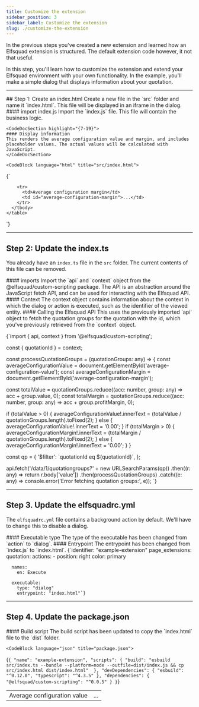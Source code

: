 ```yaml
---
title: Customize the extension
sidebar_position: 3
sidebar_label: Customize the extension
slug: ./customize-the-extension
---
```



In the previous steps you've created a new extension and learned how 
an Elfsquad extension is structured. The default extension code however, it not 
that useful.

In this step, you'll learn how to customize the extension and extend your
Elfsquad environment with your own functionality. In the example, you'll make 
a simple dialog that displays information about your quotation.

<hr />
## Step 1: Create an index.html
Create a new file in the `src` folder and name it `index.html`. This file 
will be displayed in an iframe in the dialog.

<CodeDoc>
    <CodeDocSection highlight="{3-3}">
    #### import index.js
    Import the `index.js` file. This file will contain the business logic.
    </CodeDocSection>

    <CodeDocSection highlight="{7-19}">
    #### Display information
    This renders the average configuration value and margin, and includes
    placeholder values. The actual values will be calculated with JavaScript.
    </CodeDocSection>

    <CodeBlock language="html" title="src/index.html">
{`<html>
  <head>
    <script src="index.js"></script>
  </head>

  <body>
    <table>
      <tbody id="table-body">
        <tr>
          <td>Average configuration value</td>
          <td id="average-configuration-value">...</td>
        </tr>

        <tr>
          <td>Average configuration margin</td>
          <td id="average-configuration-margin">...</td>
        </tr>
      </tbody>
    </table>
  </body>
</html>
`}
    </CodeBlock>
</CodeDoc>

<hr />

## Step 2: Update the index.ts
You already have an `index.ts` file in the `src` folder. The current contents
of this file can be removed.

<CodeDoc>

  <CodeDocSection highlight="{1-1}">
  #### imports
  Import the `api` and `context` object from the @elfsquad/custom-scripting package.
  The API is an abstraction around the JavaScript fetch API, and can be used for interacting
  with the Elfsquad API.
  </CodeDocSection>

  <CodeDocSection highlight="{3-3}">
  #### Context
  The context object contains information about the context in which the dialog or action 
  is executed, such as the identifier of the viewed entity.
  </CodeDocSection>

  <CodeDocSection highlight="{24-31}">
  #### Calling the Elfsquad API
  This uses the previously imported `api` object to fetch the quotation groups for the quotation
  with the id, which you've previously retrieved from the `context` object.
  
  </CodeDocSection>

  <CodeBlock language="typescript" title="src/index.ts">

{`import { api, context } from '@elfsquad/custom-scripting';

const { quotationId } = context;

const processQuotationGroups = (quotationGroups: any) => {
  const averageConfigurationValue = document.getElementById('average-configuration-value');
  const averageConfigurationMargin = document.getElementById('average-configuration-margin');

  const totalValue = quotationGroups.reduce((acc: number, group: any) => acc + group.value, 0);
  const totalMargin = quotationGroups.reduce((acc: number, group: any) => acc + group.profitMargin, 0);

  if (totalValue > 0) {
    averageConfigurationValue!.innerText = (totalValue / quotationGroups.length).toFixed(2);
  } else {
    averageConfigurationValue!.innerText = '0.00';
  }
  if (totalMargin > 0) {
    averageConfigurationMargin!.innerText = (totalMargin / quotationGroups.length).toFixed(2);
  } else {
    averageConfigurationMargin!.innerText = '0.00';
  }
}

const qp = {
  '$filter': \`quotationId eq $\{quotationId\}\`,
};

api.fetch('/data/1/quotationgroups?' + new URLSearchParams(qp))
    .then((r: any) => return r.body['value'])
    .then(processQuotationGroups)
    .catch((e: any) => console.error('Error fetching quotation groups:', e));
`}
  </CodeBlock>
</CodeDoc>

<hr />

## Step 3. Update the elfsquadrc.yml
The `elfsquadrc.yml` file contains a background action by default. We'll have to change this
to disable a dialog.

<CodeDoc>

  <CodeDocSection highlight="{12-12}">
    #### Executable type
    The type of the executable has been changed from `action` to `dialog`.
  </CodeDocSection>

  <CodeDocSection highlight="{13-13}">
    #### Entrypoint
    The entrypoint has been changed from `index.js` to `index.html`.
  </CodeDocSection>

  <CodeBlock language="yml" title="elfsquadrc.yml">
{`identifier: "example-extension"
page_extensions:
  quotation:
    actions:
    - position: right
      color: primary

      names:
        en: Execute

      executable: 
        type: "dialog"
        entrypoint: "index.html"`}
  </CodeBlock>
</CodeDoc>

<hr />

## Step 4. Update the package.json

<CodeDoc>
    <CodeDocSection highlight="{4-4}">
      #### Build script
      The build script has been updated to copy the `index.html` file to the `dist` folder.
    </CodeDocSection>
  
    <CodeBlock language="json" title="package.json">
  {`{
  "name": "example-extension",
  "scripts": {
    "build": "esbuild src/index.ts --bundle --platform=node --outfile=dist/index.js && cp src/index.html dist/index.html" 
  },
  "devDependencies": {
    "esbuild": "^0.12.0",
    "typescript": "^4.3.5"
  },
  "dependencies": {
    "@elfsquad/custom-scripting": "^0.0.5"
  }
}`}
    </CodeBlock>
</CodeDoc>

